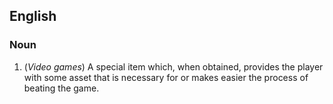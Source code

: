 ==English==
=== Noun ===
{{en-noun|sg=[[power]]-[[up]]}}

# (''Video games'') A special item which, when obtained, provides the player with some asset that is necessary for or makes easier the process of beating the game.
{{wikipedia}}